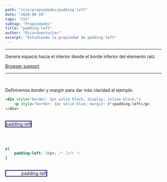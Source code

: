 ```yaml
---
path: "/css/propiedades/padding-left"
date: "2020-08-19"
tags: "CSS"
subtag: "Propiedades"
title: "padding-left"
author: "Ricardoentuiter"
excerpt: "Estudiando la propiedad de padding-left"
---
```


---
Genera espacio hacia el interior desde el borde inferior del elemento raíz.

[Browser support](https://caniuse.com/#search=padding-left)

---
<br/>


Definiremos *border* y *margin* para dar más claridad al ejemplo.

```html
<div style="border: 1px solid black; display: inline-block;">
    <p style="border: 1px solid blue; margin: 0">padding-left</p>
</div>
```
<br/>

<div style="border: 1px solid black; display: inline-block;">
    <p style="border: 1px solid blue; margin: 0">padding-left</p>
</div>

<br/><br/>


```css
p{
    padding-left: 50px; /* left */
}
```
<br/>

<div style="border: 1px solid black; display: inline-block;">
    <p style="border: 1px solid blue; margin: 0; padding-left: 50px">padding-left</p>
</div>

<br/>